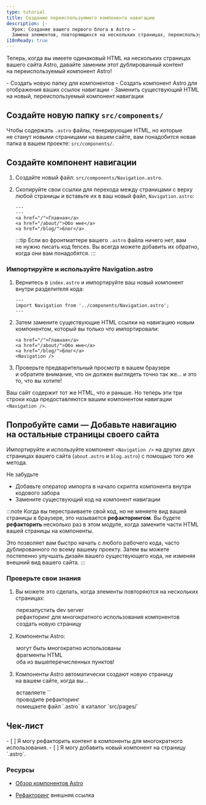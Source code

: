 ```yaml
---
type: tutorial
title: Создание переиспользуемого компонента навигации
description: |-
  Урок: Создание вашего первого блога в Astro —
  Замена элементов, повторяющихся на нескольких страницах, переиспользуемым компонентом
i18nReady: true
---
```




Теперь, когда вы имеете одинаковый HTML на нескольких страницах вашего сайта Astro, давайте заменим этот дублированный контент на переиспользуемый компонент Astro!

<PreCheck>
 - Создать новую папку для компонентов
 - Создать компонент Astro для отображения ваших ссылок навигации
 - Заменить существующий HTML на новый, переиспользуемый компонент навигации
</PreCheck>

## Создайте новую папку `src/components/`

Чтобы содержать `.astro` файлы, генерирующие HTML, но которые не станут новыми страницами на вашем сайте, вам понадобится новая папка в вашем проекте: `src/components/`.

## Создайте компонент навигации

1. Создайте новый файл: `src/components/Navigation.astro`.

2. Скопируйте свои ссылки для перехода между страницами с верху любой страницы и вставьте их в ваш новый файл, `Navigation.astro`:

    ```astro title="src/components/Navigation.astro" "---"
    ---
    ---
    <a href="/">Главная</a>
    <a href="/about/">Обо мне</a>
    <a href="/blog/">Блог</a>
    ```
    :::tip
    Если во фронтматтере вашего `.astro` файла ничего нет, вам не нужно писать код fences. Вы всегда можете добавить их обратно, когда они вам понадобятся.
    :::

### Импортируйте и используйте Navigation.astro

1. Вернитесь в `index.astro` и импортируйте ваш новый компонент внутри разделителя кода:

    ```astro title="src/pages/index.astro"
    ---
    import Navigation from '../components/Navigation.astro';
    ---
    ```

2. Затем замените существующие HTML ссылки на навигацию новым компонентом, который вы только что импортировали:

    ```astro title="src/pages/index.astro" del={1-3} ins={4}
    <a href="/">Главная</a>
    <a href="/about/">Обо мне</a>
    <a href="/blog/">Блог</a>
    <Navigation />
    ```

3. Проверьте предварительный просмотр в вашем браузере и обратите внимание, что он должен выглядеть точно так же… и это то, что вы хотите!

Ваш сайт содержит тот же HTML, что и раньше. Но теперь эти три строки кода предоставляются вашим компонентом навигации `<Navigation />`.

<Box icon="puzzle-piece">

## Попробуйте сами — Добавьте навигацию на остальные страницы своего сайта

Импортируйте и используйте компонент `<Navigation />` на других двух страницах вашего сайта (`about.astro` и `blog.astro`) с помощью того же метода.

Не забудьте
- Добавьте оператор импорта в начало скрипта компонента внутри кодового забора
- Замените существующий код на компонент навигации

</Box>

:::note
Когда вы перестраиваете свой код, но не меняете вид вашей страницы в браузере, это называется **рефакторингом**. Вы будете **рефакторить** несколько раз в этом модуле, когда замените части HTML вашей страницы на компоненты.

Это позволяет вам быстро начать с любого рабочего кода, часто дублированного по всему вашему проекту. Затем вы можете постепенно улучшать дизайн вашего существующего кода, не изменяя внешний вид вашего сайта.
:::



<Box icon="check-list">

### Проверьте свои знания

1. Вы можете это сделать, когда элементы повторяются на нескольких страницах:
    <MultipleChoice>
      <Option>
        перезапустить dev server
      </Option>
      <Option isCorrect>
        рефакторинг для многократного использования компонентов
      </Option>
      <Option>
        создать новую страницу
      </Option>
    </MultipleChoice>

2. Компоненты Astro:
    <MultipleChoice>
      <Option>
        могут быть многократно использованы
      </Option>
      <Option>
        фрагменты HTML
      </Option>
      <Option isCorrect>
        оба из вышеперечисленных пунктов!
      </Option>
    </MultipleChoice>

3. Компоненты Astro автоматически создают новую страницу на вашем сайте, когда вы…
    <MultipleChoice>
      <Option>
        вставляете `<html></html>`
      </Option>
      <Option>
        проводите рефакторинг
      </Option>
      <Option isCorrect>
        помещаете файл `.astro` в каталог `src/pages/`
      </Option>
    </MultipleChoice>
</Box>

<Box icon="check-list">

## Чек-лист

<Checklist>
- [ ] Я могу рефакторить контент в компоненты для многократного использования.
- [ ] Я могу добавить новый компонент на страницу `.astro`.
</Checklist>

</Box>

### Ресурсы

- [Обзор компонентов Astro](/en/core-concepts/astro-components/#component-structure)

- [Рефакторинг](https://refactoring.com/) <Badge>внешняя ссылка</Badge>
